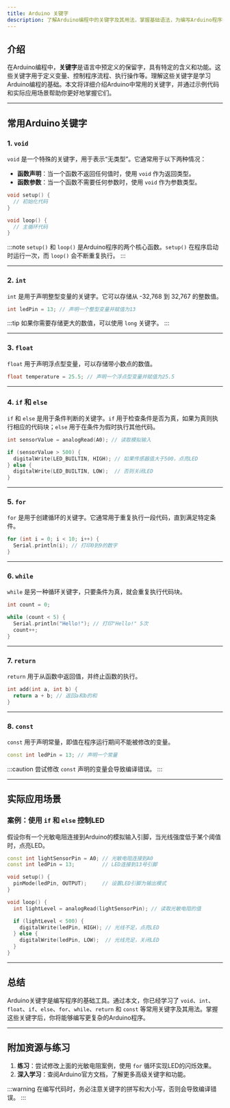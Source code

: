 ```yaml
---
title: Arduino 关键字
description: 了解Arduino编程中的关键字及其用法，掌握基础语法，为编写Arduino程序打下坚实基础。
---
```


## 介绍

在Arduino编程中，**关键字**是语言中预定义的保留字，具有特定的含义和功能。这些关键字用于定义变量、控制程序流程、执行操作等。理解这些关键字是学习Arduino编程的基础。本文将详细介绍Arduino中常用的关键字，并通过示例代码和实际应用场景帮助你更好地掌握它们。

---

## 常用Arduino关键字

### 1. `void`
`void` 是一个特殊的关键字，用于表示“无类型”。它通常用于以下两种情况：
- **函数声明**：当一个函数不返回任何值时，使用 `void` 作为返回类型。
- **函数参数**：当一个函数不需要任何参数时，使用 `void` 作为参数类型。

```cpp
void setup() {
  // 初始化代码
}

void loop() {
  // 主循环代码
}
```

:::note
`setup()` 和 `loop()` 是Arduino程序的两个核心函数。`setup()` 在程序启动时运行一次，而 `loop()` 会不断重复执行。
:::

---

### 2. `int`
`int` 是用于声明整型变量的关键字。它可以存储从 -32,768 到 32,767 的整数值。

```cpp
int ledPin = 13; // 声明一个整型变量并赋值为13
```

:::tip
如果你需要存储更大的数值，可以使用 `long` 关键字。
:::

---

### 3. `float`
`float` 用于声明浮点型变量，可以存储带小数点的数值。

```cpp
float temperature = 25.5; // 声明一个浮点型变量并赋值为25.5
```

---

### 4. `if` 和 `else`
`if` 和 `else` 是用于条件判断的关键字。`if` 用于检查条件是否为真，如果为真则执行相应的代码块；`else` 用于在条件为假时执行其他代码。

```cpp
int sensorValue = analogRead(A0); // 读取模拟输入

if (sensorValue > 500) {
  digitalWrite(LED_BUILTIN, HIGH); // 如果传感器值大于500，点亮LED
} else {
  digitalWrite(LED_BUILTIN, LOW);  // 否则关闭LED
}
```

---

### 5. `for`
`for` 是用于创建循环的关键字。它通常用于重复执行一段代码，直到满足特定条件。

```cpp
for (int i = 0; i < 10; i++) {
  Serial.println(i); // 打印0到9的数字
}
```

---

### 6. `while`
`while` 是另一种循环关键字，只要条件为真，就会重复执行代码块。

```cpp
int count = 0;

while (count < 5) {
  Serial.println("Hello!"); // 打印"Hello!" 5次
  count++;
}
```

---

### 7. `return`
`return` 用于从函数中返回值，并终止函数的执行。

```cpp
int add(int a, int b) {
  return a + b; // 返回a和b的和
}
```

---

### 8. `const`
`const` 用于声明常量，即值在程序运行期间不能被修改的变量。

```cpp
const int ledPin = 13; // 声明一个常量
```

:::caution
尝试修改 `const` 声明的变量会导致编译错误。
:::

---

## 实际应用场景

### 案例：使用 `if` 和 `else` 控制LED
假设你有一个光敏电阻连接到Arduino的模拟输入引脚，当光线强度低于某个阈值时，点亮LED。

```cpp
const int lightSensorPin = A0; // 光敏电阻连接到A0
const int ledPin = 13;         // LED连接到13号引脚

void setup() {
  pinMode(ledPin, OUTPUT);     // 设置LED引脚为输出模式
}

void loop() {
  int lightLevel = analogRead(lightSensorPin); // 读取光敏电阻的值

  if (lightLevel < 500) {
    digitalWrite(ledPin, HIGH); // 光线不足，点亮LED
  } else {
    digitalWrite(ledPin, LOW);  // 光线充足，关闭LED
  }
}
```

---

## 总结

Arduino关键字是编写程序的基础工具。通过本文，你已经学习了 `void`、`int`、`float`、`if`、`else`、`for`、`while`、`return` 和 `const` 等常用关键字及其用法。掌握这些关键字后，你将能够编写更复杂的Arduino程序。

---

## 附加资源与练习

1. **练习**：尝试修改上面的光敏电阻案例，使用 `for` 循环实现LED的闪烁效果。
2. **深入学习**：查阅Arduino官方文档，了解更多高级关键字和功能。

:::warning
在编写代码时，务必注意关键字的拼写和大小写，否则会导致编译错误。
:::